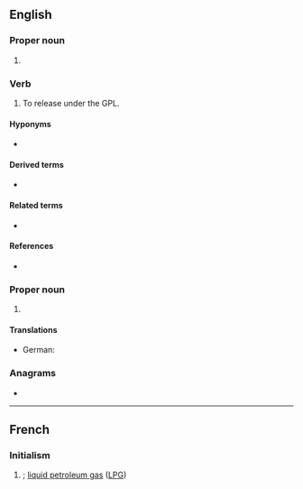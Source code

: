 {{also|gpl}}
==English==

===Proper noun===
{{en-proper noun}}

# {{lb|en|computing|copyright}} {{initialism of|w:General Public License|General Public License|lang=en}}

===Verb===
{{en-verb}}

# {{lb|en|computing|copyright|transitive|colloquial}} To release under the GPL.

====Hyponyms====
* {{l|en|LGPL}}

====Derived terms====
* {{l|en|GPL-compatible}}

====Related terms====
* {{l|en|GNU}}

====References====
* {{pedia|GNU General Public License}}

===Proper noun===
{{en-proper noun}}

# {{lb|en|linguistics}} {{initialism of|Germanic parent language|lang=en}}

====Translations====
{{trans-top}}
* German: {{t|de|Prägermanisch|n}}
{{trans-mid}}
{{trans-bottom}}

===Anagrams===
* {{anagrams|en|a=glp|GLP|LPG|PGL}}

----

==French==
{{wikipedia|Gaz de pétrole liquéfié|lang=fr}}

===Initialism===
{{rfc-header|Initialism}}
{{head|fr|initialism}}

# {{initialism of|lang=fr|gaz de pétrole liquéfié|nodot=1}}; [[liquid petroleum gas]] ([[LPG]])